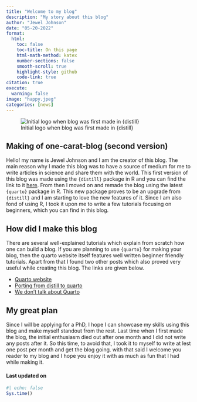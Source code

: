 ```yaml
---
title: "Welcome to my blog"
description: "My story about this blog"
author: "Jewel Johnson"
date: "05-20-2022"
format:
  html:
    toc: false
    toc-title: On this page
    html-math-method: katex
    number-sections: false
    smooth-scroll: true
    highlight-style: github
    code-link: true
citation: true
execute: 
  warning: false
image: "happy.jpeg"
categories: [news]
---
```


![Initial logo when blog was first made in {distill}](logo.png)

## Making of one-carat-blog (second version)

Hello! my name is Jewel Johnson and I am the creator of this blog. The main reason why I made this blog was to have a source of medium for me to write articles in science and share them with the world. This first version of this blog was made using the `{distill}` package in R and you can find the link to it [here](https://jeweljohnsonj.github.io/jeweljohnson.github.io/). From then I moved on and remade the blog using the latest `{quarto}` package in R. This new package proves to be an upgrade from `{distill}` and I am starting to love the new features of it. Since I am also fond of using R, I took it upon me to write a few tutorials focusing on beginners, which you can find in this blog.

## How did I make this blog

There are several well-explained tutorials which explain from scratch how one can build a blog. If you are planning to use `{quarto}` for making your blog, then the quarto website itself features well written beginner friendly tutorials. Apart from that I found two other posts which also proved very useful while creating this blog. The links are given below.

-   [Quarto website](https://quarto.org/docs/get-started/)
-   [Porting from distill to quarto](https://blog.djnavarro.net/posts/2022-04-20_porting-to-quarto/)
-   [We don't talk about Quarto](https://www.apreshill.com/blog/2022-04-we-dont-talk-about-quarto/)

## My great plan

Since I will be applying for a PhD, I hope I can showcase my skills using this blog and make myself standout from the rest. Last time when I first made the blog, the initial enthusiasm died out after one month and I did not write any posts after it. So this time, to avoid that, I took it to myself to write at lest one post per month and get the blog going. with that said I welcome you reader to my blog and I hope you enjoy it with as much as fun that I had while making it.

#### Last updated on {.unnumbered .unlisted}

```r
#| echo: false
Sys.time()
```

<a hidden href="https://info.flagcounter.com/ynrK"><img src="https://s11.flagcounter.com/count2/ynrK/bg_000000/txt_FFFFFF/border_F0F0F0/columns_5/maxflags_25/viewers_0/labels_1/pageviews_1/flags_0/percent_0/" alt="Flag Counter" border="0"></a>